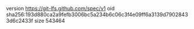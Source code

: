 version https://git-lfs.github.com/spec/v1
oid sha256:193d880ca2a9fefb3006bc5a234b6c06c3f4e09ff6a3139d79028433d6c2433f
size 543464
